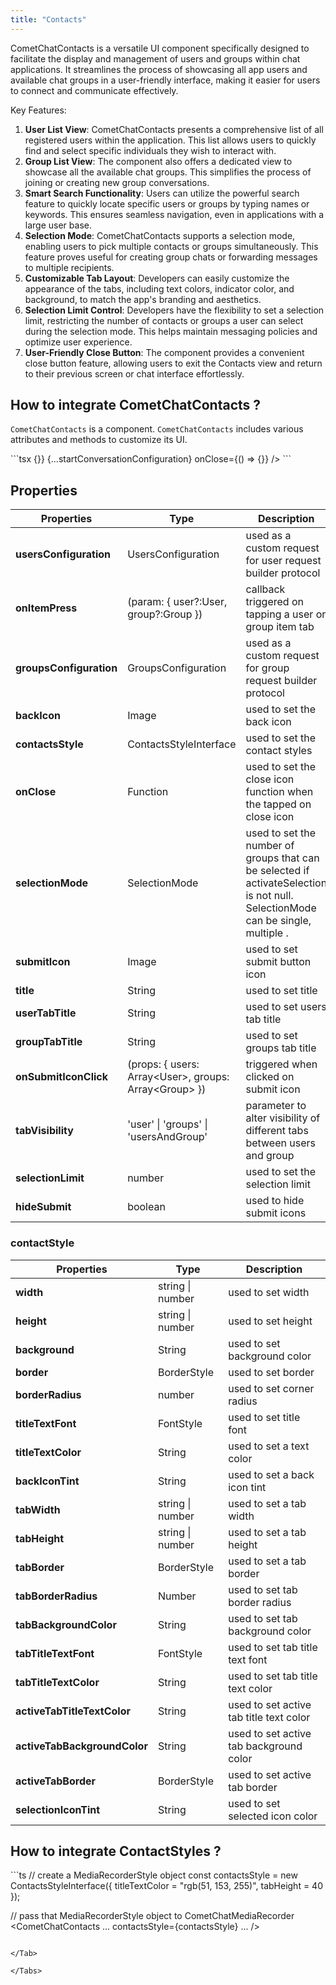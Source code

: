 ```yaml
---
title: "Contacts"
---
```


CometChatContacts is a versatile UI component specifically designed to facilitate the display and management of users and groups within chat applications. It streamlines the process of showcasing all app users and available chat groups in a user-friendly interface, making it easier for users to connect and communicate effectively.

Key Features:

1. **User List View**: CometChatContacts presents a comprehensive list of all registered users within the application. This list allows users to quickly find and select specific individuals they wish to interact with.
2. **Group List View**: The component also offers a dedicated view to showcase all the available chat groups. This simplifies the process of joining or creating new group conversations.
3. **Smart Search Functionality**: Users can utilize the powerful search feature to quickly locate specific users or groups by typing names or keywords. This ensures seamless navigation, even in applications with a large user base.
4. **Selection Mode**: CometChatContacts supports a selection mode, enabling users to pick multiple contacts or groups simultaneously. This feature proves useful for creating group chats or forwarding messages to multiple recipients.
5. **Customizable Tab Layout**: Developers can easily customize the appearance of the tabs, including text colors, indicator color, and background, to match the app's branding and aesthetics.
6. **Selection Limit Control**: Developers have the flexibility to set a selection limit, restricting the number of contacts or groups a user can select during the selection mode. This helps maintain messaging policies and optimize user experience.
7. **User-Friendly Close Button**: The component provides a convenient close button feature, allowing users to exit the Contacts view and return to their previous screen or chat interface effortlessly.

## How to integrate CometChatContacts ?

`CometChatContacts` is a component. `CometChatContacts` includes various attributes and methods to customize its UI.

<Tabs>
<Tab title="TypeScript">
```tsx
<CometChatContacts
  hideSubmit={true}
  onItemPress={({ user, group }) => {}}
  {...startConversationConfiguration}
  onClose={() => {}}
/>
```

</Tab>

</Tabs>

## Properties

| Properties              | Type                                                     | Description                                                                                                                     |
| ----------------------- | -------------------------------------------------------- | ------------------------------------------------------------------------------------------------------------------------------- |
| **usersConfiguration**  | UsersConfiguration                                       | used as a custom request for user request builder protocol                                                                      |
| **onItemPress**         | (param: \{ user?:User, group?:Group })                   | callback triggered on tapping a user or group item tab                                                                          |
| **groupsConfiguration** | GroupsConfiguration                                      | used as a custom request for group request builder protocol                                                                     |
| **backIcon**            | Image                                                    | used to set the back icon                                                                                                       |
| **contactsStyle**       | ContactsStyleInterface                                   | used to set the contact styles                                                                                                  |
| **onClose**             | Function                                                 | used to set the close icon function when the tapped on close icon                                                               |
| **selectionMode**       | SelectionMode                                            | used to set the number of groups that can be selected if activateSelection is not null. SelectionMode can be single, multiple . |
| **submitIcon**          | Image                                                    | used to set submit button icon                                                                                                  |
| **title**               | String                                                   | used to set title                                                                                                               |
| **userTabTitle**        | String                                                   | used to set users tab title                                                                                                     |
| **groupTabTitle**       | String                                                   | used to set groups tab title                                                                                                    |
| **onSubmitIconClick**   | (props: \{ users: Array\<User>, groups: Array\<Group> }) | triggered when clicked on submit icon                                                                                           |
| **tabVisibility**       | 'user' \| 'groups' \| 'usersAndGroup'                    | parameter to alter visibility of different tabs between users and group                                                         |
| **selectionLimit**      | number                                                   | used to set the selection limit                                                                                                 |
| **hideSubmit**          | boolean                                                  | used to hide submit icons                                                                                                       |

### contactStyle

| Properties                   | Type             | Description                             |
| ---------------------------- | ---------------- | --------------------------------------- |
| **width**                    | string \| number | used to set width                       |
| **height**                   | string \| number | used to set height                      |
| **background**               | String           | used to set background color            |
| **border**                   | BorderStyle      | used to set border                      |
| **borderRadius**             | number           | used to set corner radius               |
| **titleTextFont**            | FontStyle        | used to set title font                  |
| **titleTextColor**           | String           | used to set a text color                |
| **backIconTint**             | String           | used to set a back icon tint            |
| **tabWidth**                 | string \| number | used to set a tab width                 |
| **tabHeight**                | string \| number | used to set a tab height                |
| **tabBorder**                | BorderStyle      | used to set a tab border                |
| **tabBorderRadius**          | Number           | used to set tab border radius           |
| **tabBackgroundColor**       | String           | used to set tab background color        |
| **tabTitleTextFont**         | FontStyle        | used to set tab title text font         |
| **tabTitleTextColor**        | String           | used to set tab title text color        |
| **activeTabTitleTextColor**  | String           | used to set active tab title text color |
| **activeTabBackgroundColor** | String           | used to set active tab background color |
| **activeTabBorder**          | BorderStyle      | used to set active tab border           |
| **selectionIconTint**        | String           | used to set selected icon color         |

## How to integrate ContactStyles ?

<Tabs>
<Tab title="TypeScript">
```ts
// create a MediaRecorderStyle object
const contactsStyle = new ContactsStyleInterface({
        titleTextColor = "rgb(51, 153, 255)",
        tabHeight = 40
    });

// pass that MediaRecorderStyle object to CometChatMediaRecorder
<CometChatContacts
  ...
  contactsStyle={contactsStyle}
  ...
/>
```

</Tab>

</Tabs>
